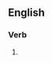 ==English==

===Verb===
{{en-verb|head=[[to]] [[hold]] [[all]] [[the]] [[ace]]s|hold<,,held> all the aces}}

# {{alternative form of|en|hold the cards}}